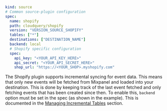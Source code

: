 ```yaml copy
kind: source
# Common source-plugin configuration
spec:
  name: shopify
  path: cloudquery/shopify
  version: "VERSION_SOURCE_SHOPIFY"
  tables: ["*"]
  destinations: ["DESTINATION_NAME"]
  backend: local
  # Shopify specific configuration
  spec:
    api_key: "<YOUR_API_KEY_HERE>"
    api_secret: "<YOUR_API_SECRET_HERE>"
    shop_url: "https://<YOUR_SHOP>.myshopify.com"
```

The Shopify plugin supports incremental syncing for event data. This means that only new events will be fetched from Mixpanel and loaded into your destination. This is done by keeping track of the last event fetched and only fetching events that has been created since then.
To enable this, `backend` option must be set in the spec (as shown in the example). This is documented in the [Managing Incremental Tables](/docs/advanced-topics/managing-incremental-tables) section.
